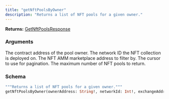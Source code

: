```yaml
---
title: "getNftPoolsByOwner"
description: "Returns a list of NFT pools for a given owner."
---
```


**Returns:** [GetNftPoolsResponse](/api-reference/types/getnftpoolsresponse)

### Arguments

<ResponseField name="ownerAddress" type="String!" required>
  The contract address of the pool owner.
</ResponseField>

<ResponseField name="networkId" type="Int!" required>
  The network ID the NFT collection is deployed on.
</ResponseField>

<ResponseField name="exchangeAddress" type="String">
  The NFT AMM marketplace address to filter by.
</ResponseField>

<ResponseField name="cursor" type="String">
  The cursor to use for pagination.
</ResponseField>

<ResponseField name="limit" type="Int">
  The maximum number of NFT pools to return.
</ResponseField>

### Schema


```graphql 
"""Returns a list of NFT pools for a given owner."""
getNftPoolsByOwner(ownerAddress: String!, networkId: Int!, exchangeAddress: String, cursor: String, limit: Int): GetNftPoolsResponse
```
